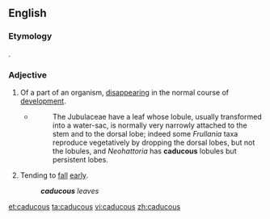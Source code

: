 ==English==

===Etymology===
{{etyl|la}} {{term|caducus|cadūcus|falling; transitory|lang=la}}.

===Adjective===
{{en-adj}}

# {{biology}} Of a part of an organism, [[disappear]]ing in the normal course of [[development]].
#* {{RQ:Schuster Hepaticae V|4}}
#*: The Jubulaceae have a leaf whose lobule, usually transformed into a water-sac, is normally very narrowly attached to the stem and to the dorsal lobe; indeed some ''Frullania'' taxa reproduce vegetatively by dropping the dorsal lobes, but not the lobules, and ''Neohattoria'' has '''caducous''' lobules but persistent lobes.
# {{botany}} Tending to [[fall]] [[early]].
#: '''''caducous''' leaves''

{{webster}}

[[et:caducous]]
[[ta:caducous]]
[[vi:caducous]]
[[zh:caducous]]